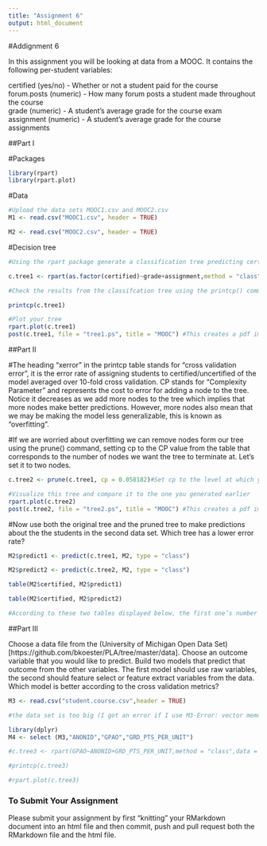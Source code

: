 ```yaml
---
title: "Assignment 6"
output: html_document
---
```

#Addignment 6

In this assignment you will be looking at data from a MOOC. It contains the following per-student variables:

certified (yes/no) - Whether or not a student paid for the course  
forum.posts (numeric) - How many forum posts a student made throughout the course  
grade (numeric) - A student's average grade for the course exam  
assignment (numeric) - A student's average grade for the course assignments  

##Part I

#Packages
```r
library(rpart)
library(rpart.plot)
```

#Data
```r
#Upload the data sets MOOC1.csv and MOOC2.csv
M1 <- read.csv("MOOC1.csv", header = TRUE)

M2 <- read.csv("MOOC2.csv", header = TRUE)

```

#Decision tree
```r
#Using the rpart package generate a classification tree predicting certified from the other variables in the M1 data frame. Which variables should you use?

c.tree1 <- rpart(as.factor(certified)~grade+assignment,method = "class",data = M1)

#Check the results from the classifcation tree using the printcp() command

printcp(c.tree1)

#Plot your tree
rpart.plot(c.tree1)
post(c.tree1, file = "tree1.ps", title = "MOOC") #This creates a pdf image of the tree

```

##Part II

#The heading "xerror" in the printcp table stands for "cross validation error", it is the error rate of assigning students to certified/uncertified of the model averaged over 10-fold cross validation. CP stands for "Complexity Parameter" and represents the cost to error for adding a node to the tree. Notice it decreases as we add more nodes to the tree which implies that more nodes make better predictions. However, more nodes also mean that we may be making the model less generalizable, this is known as "overfitting".

#If we are worried about overfitting we can remove nodes form our tree using the prune() command, setting cp to the CP value from the table that corresponds to the number of nodes we want the tree to terminate at. Let's set it to two nodes.

```r
c.tree2 <- prune(c.tree1, cp = 0.058182)#Set cp to the level at which you want the tree to end

#Visualize this tree and compare it to the one you generated earlier
rpart.plot(c.tree2)
post(c.tree2, file = "tree2.ps", title = "MOOC") #This creates a pdf image of the tree
```

#Now use both the original tree and the pruned tree to make predictions about the the students in the second data set. Which tree has a lower error rate?

```r
M2$predict1 <- predict(c.tree1, M2, type = "class")

M2$predict2 <- predict(c.tree2, M2, type = "class")

table(M2$certified, M2$predict1)

table(M2$certified, M2$predict2)

#According to these two tables displayed below, the first one’s number of correction is 2056+130=2186, which is smaller than the second one (896+4467=5363) while the totals are both 10,000. In this way, the second tree has a lower error rate.

```

##Part III

Choose a data file from the (University of Michigan Open Data Set)[https://github.com/bkoester/PLA/tree/master/data]. Choose an outcome variable that you would like to predict. Build two models that predict that outcome from the other variables. The first model should use raw variables, the second should feature select or feature extract variables from the data. Which model is better according to the cross validation metrics?

```r
M3 <- read.csv("student.course.csv",header = TRUE)

#the data set is too big (I got an error if I use M3-Error: vector memory exhausted (limit reached?). So I decided to select some data)

library(dplyr)
M4 <- select (M3,"ANONID","GPAO","GRD_PTS_PER_UNIT")

#c.tree3 <- rpart(GPAO~ANONID+GRD_PTS_PER_UNIT,method = "class",data = M4)

#printcp(c.tree3)

#rpart.plot(c.tree3)
```


### To Submit Your Assignment

Please submit your assignment by first "knitting" your RMarkdown document into an html file and then commit, push and pull request both the RMarkdown file and the html file.